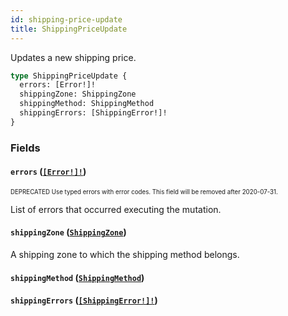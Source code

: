 ```yaml
---
id: shipping-price-update
title: ShippingPriceUpdate
---
```


Updates a new shipping price.

```graphql
type ShippingPriceUpdate {
  errors: [Error!]!
  shippingZone: ShippingZone
  shippingMethod: ShippingMethod
  shippingErrors: [ShippingError!]!
}
```

### Fields

#### `errors` ([`[Error!]!`](/api-reference/objects/error.mdx))

<sub><sup><span className="deprecatedTag">DEPRECATED</span> Use typed errors with error codes. This field will be removed after 2020-07-31.</sup></sub>

List of errors that occurred executing the mutation.

#### `shippingZone` ([`ShippingZone`](/api-reference/objects/shipping-zone.mdx))

A shipping zone to which the shipping method belongs.

#### `shippingMethod` ([`ShippingMethod`](/api-reference/objects/shipping-method.mdx))

#### `shippingErrors` ([`[ShippingError!]!`](/api-reference/objects/shipping-error.mdx))
